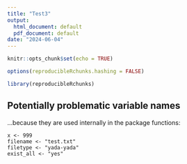 ```yaml
---
title: "Test3"
output:
  html_document: default
  pdf_document: default
date: "2024-06-04"
---
```


```r
knitr::opts_chunk$set(echo = TRUE)

options(reproducibleRchunks.hashing = FALSE)

library(reproducibleRchunks)
```

## Potentially problematic variable names

...because they are used internally in the package functions:

```reproducibleR
x <- 999
filename <- "test.txt"
filetype <- "yada-yada"
exist_all <- "yes"
```


